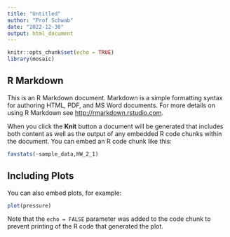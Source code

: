 ```yaml
---
title: "Untitled"
author: "Prof Schwab"
date: "2022-12-30"
output: html_document
---
```


```r
knitr::opts_chunk$set(echo = TRUE)
library(mosaic)
```

## R Markdown

This is an R Markdown document. Markdown is a simple formatting syntax for authoring HTML, PDF, and MS Word documents. For more details on using R Markdown see <http://rmarkdown.rstudio.com>.

When you click the **Knit** button a document will be generated that includes both content as well as the output of any embedded R code chunks within the document. You can embed an R code chunk like this:

```r
favstats(~sample_data,HW_2_1)
```

## Including Plots

You can also embed plots, for example:

```r
plot(pressure)
```

Note that the `echo = FALSE` parameter was added to the code chunk to prevent printing of the R code that generated the plot.

